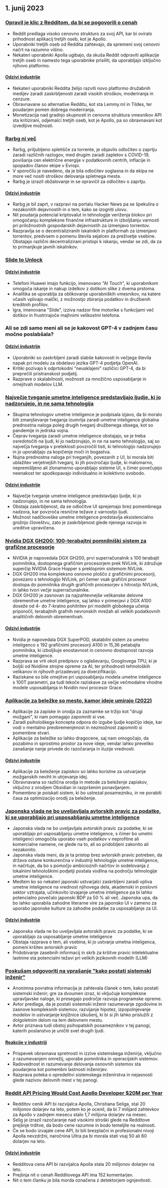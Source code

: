 

<CallToAction />

<Steps>

## 1. junij 2023

### [Opravil je klic z Redditom, da bi se pogovorili o cenah](https://old.reddit.com/r/apolloapp/comments/13ws4w3/had_a_call_with_reddit_to_discuss_pricing_bad/)

- Reddit predlaga visoko cenovno strukturo za svoj API, kar bi oviralo prihodnost aplikacij tretjih oseb, kot je Apollo.
- Uporabniki tretjih oseb od Reddita zahtevajo, da spremeni svoj cenovni načrt na razumno višino.
- Nekateri uporabniki Apolla ugibajo, da skuša Reddit odpraviti aplikacije tretjih oseb in namesto tega uporabnike prisiliti, da uporabljajo izključno njihovo platformo.

#### [Odzivi industrije](http://news.ycombinator.com/item?id=36141083)

- Nekateri uporabniki Reddita želijo razviti novo platformo družabnih medijev zaradi zaskrbljenosti zaradi visokih stroškov, moderiranja in cenzure.
- Obravnavane so alternative Redditu, kot sta Lemmy.ml in Tildes, ter poudarjen pomen dobrega moderiranja.
- Monetizacija nad gradnjo skupnosti in cenovna struktura vmesnikov API sta kritizirani, odjemalci tretjih oseb, kot je Apollo, pa so obravnavani kot izvedljive možnosti.

### [Rarbg ni več](https://web.archive.org/web/20230531105653/https://rarbg.to/index80.php)

- Rarbg, priljubljeno spletišče za torrente, je objavilo odločitev o zaprtju zaradi različnih razlogov, med drugim zaradi zapletov s COVID-19, povišanja cen električne energije v podatkovnih centrih, inflacije in spopadov članov ekipe v Evropi.
- V sporočilu je navedeno, da je bila odločitev soglasna in da ekipa ne more več nositi stroškov delovanja spletnega mesta.
- Rarbg je izrazil obžalovanje in se opravičil za odločitev o zaprtju.

#### [Odzivi industrije](http://news.ycombinator.com/item?id=36136819)

- Rarbg je bil zaprt, v razpravi na portalu Hacker News pa se špekulira o nezakonitih dejavnostih in o tem, kako se izogniti ulovu.
- Nit poudarja potencial kriptovalut in tehnologije veriženja blokov pri omogočanju kompleksne finančne infrastrukture in izboljšanju varnosti pri priložnostnih gospodarskih dejavnostih za izmenjavo torrentov.
- Razpravlja se o decentraliziranih iskalnikih in platformah za izmenjavo torrentov, predvsem o pomenu števila sejalcev za preživetje vsebine. Obstajajo različni decentralizirani pristopi k iskanju, vendar se zdi, da za to primanjkuje javnih iskalnikov.

### [Slide to Unlock](https://cs.uwaterloo.ca/~csk/slide/)

#### [Odzivi industrije](http://news.ycombinator.com/item?id=36138304)

- Telefoni Huawei imajo funkcijo, imenovano "AI Touch", ki uporabnikom omogoča iskanje in nakup izdelkov z dotikom slike z dvema prstoma.
- Analitika se uporablja za oblikovanje uporabniških vmesnikov, na katere včasih vplivajo malčki, z možnostjo zbiranja podatkov in družbenih kreditnih profilov.
- Igra, imenovana "Slide", izziva nadzor fine motorike s funkcijami več dotikov in frustrirajoče majhnimi velikostmi telefona.

### Ali se zdi samo meni ali se je kakovost GPT-4 v zadnjem času močno poslabšala?

#### [Odzivi industrije](http://news.ycombinator.com/item?id=36134249)

- Uporabniki so zaskrbljeni zaradi slabše kakovosti in večjega števila napak pri modelu za obdelavo jezika GPT-4 podjetja OpenAI.
- Kritiki pozivajo k odprtokodni "neusklajeni" različici GPT-4, da bi preprečili pristranskost podjetij.
- Razprave o skalabilnosti, možnosti za množično usposabljanje in omejitvah modelov LLM.

### [Največje tveganje umetne inteligence predstavljajo ljudje, ki jo nadzorujejo, in ne sama tehnologija](https://aisnakeoil.substack.com/p/is-avoiding-extinction-from-ai-really)

- Skupina tehnologov umetne inteligence je podpisala izjavo, da bi moralo biti zmanjševanje tveganja izumrtja zaradi umetne inteligence globalna prednostna naloga poleg drugih tveganj družbenega obsega, kot so pandemije in jedrska vojna.
- Čeprav tveganja zaradi umetne inteligence obstajajo, se je treba osredotočiti na ljudi, ki jo nadzorujejo, in ne na samo tehnologijo, saj so največja tveganja v preteklosti povzročili tisti, ki tehnologijo nadzorujejo in jo uporabljajo za kopičenje moči in bogastva.
- Nujna prednostna naloga pri tveganjih, povezanih z UI, bi morala biti ublažitev verjetnejših tveganj, ki jih povzročajo ljudje, ki malomarno, nepremišljeno ali zlonamerno uporabljajo sisteme UI, s čimer povečujejo neenakost ter spodkopavajo individualno in kolektivno svobodo.

#### [Odzivi industrije](http://news.ycombinator.com/item?id=36139852)

- Največje tveganje umetne inteligence predstavljajo ljudje, ki jo nadzorujejo, in ne sama tehnologija.
- Obstaja zaskrbljenost, da se odločitve UI sprejemajo brez pomembnega nadzora, kar povzroča resnične težave z varnostjo ljudi.
- Možnost nadčloveške umetne inteligence predstavlja eksistencialno grožnjo človeštvu, zato je zaskrbljenost glede njenega razvoja in ureditve upravičena.

### [Nvidia DGX GH200: 100-terabajtni pomnilniški sistem za grafične procesorje](https://developer.nvidia.com/blog/announcing-nvidia-dgx-gh200-first-100-terabyte-gpu-memory-system/)

- NVIDIA je napovedala DGX GH200, prvi superračunalnik s 100 terabajti pomnilnika, dostopnega grafičnim procesorjem prek NVLink, ki združuje superčip NVIDIA Grace Hopper s preklopnim sistemom NVLink.
- DGX GH200 ima kompleksno osnovno ploščo z grafičnimi procesorji, povezano s tehnologijo NVLink, pri čemer vsak grafični procesor dostopa do pomnilnika drugih grafičnih procesorjev s hitrostjo NVLink, in lahko tvori večje superračunalnike.
- DGX GH200 je zasnovan za najzahtevnejše velikanske delovne obremenitve umetne inteligence, saj lahko v primerjavi z DGX A100 doseže od 4- do 7-kratno pohitritev pri modelih globokega učenja priporočil, terabajtnih grafnih nevronskih mrežah ali velikih podatkovnih analitičnih delovnih obremenitvah.

#### [Odzivi industrije](http://news.ycombinator.com/item?id=36133226)

- Nvidia je napovedala DGX SuperPOD, skalabilni sistem za umetno inteligenco s 192 grafičnimi procesorji A100 in 15,36 petabajta pomnilnika, ki izboljšuje enostavnost in cenovno dostopnost razvoja umetne inteligence.
- Razprava se vrti okoli predpisov o oglaševanju, Googlovega TPU, ki je boljši od Nvidiine strojne opreme za AI, ter prihodnosti tehnoloških velikanov in njihovih prizadevanj za diverzifikacijo.
- Raziskane so bile omejitve pri usposabljanju modela umetne inteligence s 100T parametri, pa tudi tekoče raziskave za večje večmodalne vhodne modele usposabljanja in Nvidiin novi procesor Grace.

### [Aplikacije za beležke so mesto, kamor ideje umirajo (2022)](https://www.reproof.app/blog/notes-apps-help-us-forget)

- Aplikacije za zapiske in orodja za zaznamke se tržijo kot "drugi možgani", ki nam pomagajo zapomniti si vse.
- Zaradi psihološkega koncepta odpora do izgube ljudje kopičijo ideje, kar vodi v mentalno preobremenjenost in nezmožnost zapomniti si pomembne stvari.
- Aplikacije za beležke so lahko dragocene, saj nam omogočajo, da pozabimo in sprostimo prostor za nove ideje, vendar lahko preveliko zanašanje nanje privede do razočaranja in iluzije vrednosti.

#### [Odzivi industrije](http://news.ycombinator.com/item?id=36136179)

- Aplikacije za beleženje zapiskov so lahko koristne za ustvarjanje možganskih neviht in utrjevanje idej.
- Obravnavana so različna orodja in metode za beleženje zapiskov, vključno z orodjem Obsidian in razpršenim ponavljanjem.
- Pomembno je poiskati sistem, ki bo ustrezal posamezniku, in ne porabiti časa za optimizacijo orodij za beleženje.

### [Japonska vlada ne bo uveljavljala avtorskih pravic za podatke, ki se uporabljajo pri usposabljanju umetne inteligence](https://technomancers.ai/japan-goes-all-in-copyright-doesnt-apply-to-ai-training/)

- Japonska vlada ne bo uveljavljala avtorskih pravic za podatke, ki se uporabljajo pri usposabljanju umetne inteligence, s čimer bo umetni inteligenci omogočila uporabo vseh podatkov v neprofitne ali komercialne namene, ne glede na to, ali so pridobljeni zakonito ali nezakonito.
- Japonska vlada meni, da je ta pristop brez avtorskih pravic potreben, da država ostane konkurenčna v industriji tehnologije umetne inteligence, in načrtuje, da bo s pomočjo ambicioznih načrtov in sodelovanja z lokalnimi tehnološkimi podjetji postala vodilna na področju tehnologije umetne inteligence.
- Medtem ko so nekateri japonski ustvarjalci zaskrbljeni zaradi vpliva umetne inteligence na vrednost njihovega dela, akademski in poslovni sektor vztrajata, učinkovito izvajanje umetne inteligence pa bi lahko potencialno povečalo japonski BDP za 50 % ali več. Japonska upa, da bo lahko uporabila zahodne literarne vire za japonsko UI v zameno za uporabo japonske kulture za zahodne podatke za usposabljanje za UI.

#### [Odzivi industrije](http://news.ycombinator.com/item?id=36144241)

- Japonska vlada ne bo uveljavljala avtorskih pravic za podatke, ki se uporabljajo za usposabljanje umetne inteligence
- Obstaja razprava o tem, ali vsebina, ki jo ustvarja umetna inteligenca, pomeni kršitev avtorskih pravic
- Pridobivanje zasebnih informacij in skrb za kršitve pravic intelektualne lastnine sta potencialni težavi pri velikih jezikovnih modelih (LLM)

### [Poskušam odgovoriti na vprašanje "kako postati sistemski inženir"](https://rachelbythebay.com/w/2023/05/30/eng/)

- Anonimna povratna informacija je zahtevala članek o tem, kako postati sistemski inženir; gre za dvoumen izraz, ki vključuje kompleksne upravljavske naloge, ki presegajo področje razvoja programske opreme.
- Avtor predlaga, da je postati sistemski inženir razumevanje zgodovine in zasnove kompleksnih sistemov, razvijanje hipotez, izpopolnjevanje modelov in ustvarjanje knjižnice izkušenj, ki bi si jih lahko prislužili z dolgoletnim delom na tem delovnem mestu.
- Avtor priznava tudi obstoj psihopatskih posameznikov v tej panogi, katerih poslanstvo je uničiti svet drugih ljudi.

#### [Reakcije v industriji](http://news.ycombinator.com/item?id=36133263)

- Prispevek obravnava spretnosti in izzive sistemskega inženirja, vključno z razumevanjem omrežij, uporabe pomnilnika in operacijskih sistemov.
- Radovednost in razumevanje delovanja osnovnih sistemov sta poudarjena kot pomembni lastnosti inženirjev.
- Razprava poteka o opredelitvi sistemskega inženirstva in nejasnosti glede nazivov delovnih mest v tej panogi.

### [Reddit API Pricing Would Cost Apollo Developer $20M per Year](https://daringfireball.net/linked/2023/05/31/reddit-apollo-api-pricing)

- Redditov cenik API bi razvijalca Apolla, Christiana Seliga, stal 20 milijonov dolarjev na leto, potem ko je ocenil, da bi 7 milijard zahtevkov za Apollo v zadnjem mesecu stalo 1,7 milijona dolarjev na mesec.
- Selig je izrazil razočaranje nad visokimi stroški glede na Redditove prejšnje trditve, da bodo cene razumne in bodo temeljile na realnosti.
- Če se bodo izvajale cene API, bi bili brezplačni in profesionalni nivoji Apolla nevzdržni, naročnina Ultra pa bi morala stati vsaj 50 ali 60 dolarjev na leto.

#### [Odzivi industrije](http://news.ycombinator.com/item?id=36142285)

- Redditova cena API bi razvijalca Apolla stala 20 milijonov dolarjev na leto.
- Prejšnja nit o cenah Redditovega API ima 152 komentarjev.
- Nit o tem članku je bila morda označena z detektorjem ognjevitosti.

</Steps>
